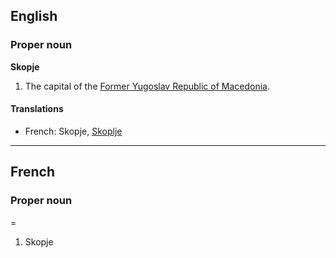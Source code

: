 ==English==
===Proper noun===
'''Skopje'''

#The capital of the [[Former Yugoslav Republic of Macedonia]].

====Translations====
*French: Skopje, [[Skoplje]]

----
==French==
===Proper noun====
#Skopje